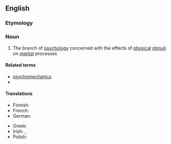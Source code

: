 ==English==
{{wikipedia}}

===Etymology===
{{prefix|en|psycho|physics}}

===Noun===
{{en-noun|-}}

# {{lb|en|psychology}} The branch of [[psychology]] concerned with the effects of [[physical]] [[stimulus|stimuli]] on [[mental]] processes

====Related terms====
* [[psychomechanics]]
* {{l|en|psychophysical}}

====Translations====
{{trans-top|a branch of psychology}}
* Finnish: {{t|fi|psykofysiikka}}
* French: {{t+|fr|psychophysique|f}}
* German: {{t+|de|Psychophysik|f}}
{{trans-mid}}
* Greek: {{t+|el|ψυχοφυσική|f|sc=Grek}}
* Irish: {{t|ga|sícifisic|f}}, {{t|ga|sícifiseolaíocht|f}}
* Polish: {{t|pl|psychofizyka|f}}
{{trans-bottom}}